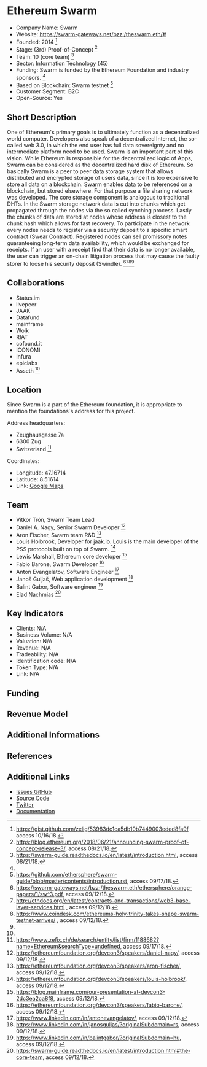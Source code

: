 = Ethereum Swarm =

* Company Name: Swarm
* Website: https://swarm-gateways.net/bzz:/theswarm.eth/#
* Founded: 2014 <ref>https://gist.github.com/zelig/53983dc1ca5db10b7449003eded8fa9f, access 10/16/18.</ref>
* Stage: (3rd) Proof-of-Concept <ref>https://blog.ethereum.org/2018/06/21/announcing-swarm-proof-of-concept-release-3/, access 08/21/18.</ref>
* Team: 10 (core team) <ref name="guide">https://swarm-guide.readthedocs.io/en/latest/introduction.html, access 08/21/18.</ref>
* Sector: Information Technology (45)
* Funding: Swarm is funded by the Ethereum Foundation and industry sponsors. <ref name="guide"/>
* Based on Blockchain: Swarm testnet <ref>https://github.com/ethersphere/swarm-guide/blob/master/contents/introduction.rst, access 09/17/18.</ref>
* Customer Segment: B2C
* Open-Source: Yes


==Short Description==

One of Ethereum's primary goals is to ultimately function as a decentralized world computer. Developers also speak of a decentralized Internet, the so-called web 3.0, in which the end user has full data sovereignty and no intermediate platform need to be used. Swarm is an important part of this vision. While Ethereum is responsible for the decentralized logic of Apps, Swarm can be considered as the decentralized hard disk of Ethereum. So basically Swarm is a peer to peer data storage system that allows distributed and encrypted storage of users data, since it is too expensive to store all data on a blockchain. Swarm enables data to be referenced on a blockchain, but stored elsewhere. For that purpose a file sharing network was developed. The core storage component is analogous to traditional DHTs. In the Swarm storage network data is cut into chunks which get propagated through the nodes via the so called synching process. Lastly the chunks of data are stored at nodes whose address is closest to the chunk hash which allows for fast recovery. To participate in the network every nodes needs to register via a security deposit to a specific smart contract (Swear Contract). Registered nodes can sell promissory notes guaranteeing long-term data availability, which would be exchanged for receipts. If an user with a receipt find that their data is no longer available, the user can trigger an on-chain litigation process that may cause the faulty storer to loose his security deposit (Swindle). <ref>https://swarm-gateways.net/bzz:/theswarm.eth/ethersphere/orange-papers/1/sw^3.pdf, access 09/12/18.</ref><ref>http://ethdocs.org/en/latest/contracts-and-transactions/web3-base-layer-services.html , access 09/12/18.</ref><ref>https://www.coindesk.com/ethereums-holy-trinity-takes-shape-swarm-testnet-arrives/ , access 09/12/18.</ref><ref name="guide"/>

==Collaborations==
* Status.im
* livepeer
* JAAK
* Datafund
* mainframe
* Wolk
* RIAT
* cofound.it
* ICONOMI
* Infura
* epiclabs
* Asseth <ref name="guide"/>


==Location==

Since Swarm is a part of the Ethereum foundation, it is appropriate to mention the foundations`s address for this project.

Address headquarters:
* Zeughausgasse 7a
* 6300 Zug
* Switzerland <ref>https://www.zefix.ch/de/search/entity/list/firm/1188682?name=Ethereum&searchType=undefined, access 09/17/18.</ref>

Coordinates:
* Longitude: 47.16714
* Latitude: 8.51614
* Link: [https://www.google.com/maps/place/Zeughausgasse+7,+6300+Zug/@47.1671414,8.5139528,17z/data=!3m1!4b1!4m5!3m4!1s0x479aaaf751ac1181:0x3cf95a8ac87cb978!8m2!3d47.1671414!4d8.5161468 Google Maps]



==Team==
* Vitkor Trón, Swarm Team Lead
* Daniel A. Nagy, Senior Swarm Developer <ref>https://ethereumfoundation.org/devcon3/speakers/daniel-nagy/, access 09/12/18.</ref>
* Aron Fischer, Swarm team R&D <ref>https://ethereumfoundation.org/devcon3/speakers/aron-fischer/, access 09/12/18.</ref>
* Louis Holbrook, Developer for jaak.io. Louis is the main developer of the PSS protocols built on top of Swarm. <ref>https://ethereumfoundation.org/devcon3/speakers/louis-holbrook/, access 09/12/18.</ref>
* Lewis Marshall, Ethereum core developer <ref>https://blog.mainframe.com/our-presentation-at-devcon3-2dc3ea2ca8f8, access 09/12/18.</ref>
* Fabio Barone, Swarm Developer <ref>https://ethereumfoundation.org/devcon3/speakers/fabio-barone/, access 09/12/18.</ref>
* Anton Evangelatov, Software Engineer <ref>https://www.linkedin.com/in/antonevangelatov/, access 09/12/18.</ref>
* Janoš Guljaš, Web application development <ref>https://www.linkedin.com/in/janosguljas/?originalSubdomain=rs, access 09/12/18.</ref>
* Balint Gabor, Software engineer <ref>https://www.linkedin.com/in/balintgabor/?originalSubdomain=hu, access 09/12/18.</ref>
* Elad Nachmias <ref>https://swarm-guide.readthedocs.io/en/latest/introduction.html#the-core-team, access 09/12/18.</ref>



==Key Indicators==

* Clients: N/A
* Business Volume: N/A
* Valuation: N/A
* Revenue: N/A
* Tradeability: N/A
* Identification code: N/A
* Token Type: N/A
* Link: N/A

==Funding==

==Revenue Model==

==Additional Informations==

==References==

<references/>

==Additional Links==

* [https://github.com/ethersphere/go-ethereum/issues Issues GitHub]
* [https://github.com/ethereum/go-ethereum Source Code]
* [https://twitter.com/ethswarm Twitter]
* [https://swarm-guide.readthedocs.io/en/latest/ Documentation]

